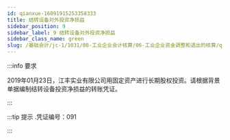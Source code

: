 ---
id: qianxue-16091915253358333
title: 结转设备对外投资净损益
sidebar_position: 9
sidebar_label: 9 结转设备对外投资净损益
sidebar_class_name: green
slug: /基础会计/jc-1/1031/08-工业企业会计核算/06-工业企业资金调整和退出的核算/qianxue-1609181235480350407/qianxue-16091915253358333/结转设备对外投资净损益
---

:::info 要求

2019年01月23日，江丰实业有限公司用固定资产进行长期股权投资。请根据背景单据编制结转设备投资净损益的转账凭证。

:::

:::tip 提示
  .凭证编号：091 
:::
